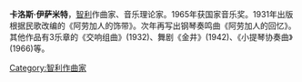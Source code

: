 '''卡洛斯·伊萨米特'''，[[智利|智利]]作曲家、音乐理论家。1965年获国家音乐奖。1931年出版根据民歌改编的《阿劳加人的饰带》。次年再写出钢琴奏鸣曲《阿劳加人的回忆》。其他作品有3乐章的《交响组曲》(1932)、舞剧《金井》(1942)、《小提琴协奏曲》(1966)等。

[[Category:智利作曲家|Category:智利作曲家]]